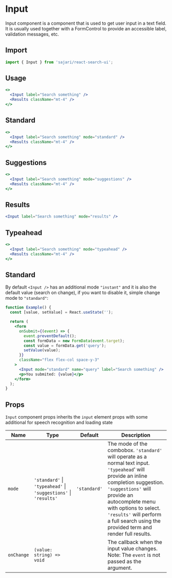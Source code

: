 
<SEO
  title="Input"
  description="Input component is a component that is used to get user input in a text field. It is usually used together with a FormControl to provide an accessible label, validation messages, etc."
/>

# Input

Input component is a component that is used to get user input in a text field. It is usually used together with a FormControl to provide an accessible label, validation messages, etc.

## Import

```js
import { Input } from 'sajari/react-search-ui';
```

## Usage

```jsx
<>
  <Input label="Search something" />
  <Results className="mt-4" />
</>
```

## Standard

```jsx
<>
  <Input label="Search something" mode="standard" />
  <Results className="mt-4" />
</>
```

## Suggestions

```jsx
<>
  <Input label="Search something" mode="suggestions" />
  <Results className="mt-4" />
</>
```

## Results

```jsx
<Input label="Search something" mode="results" />
```

## Typeahead

```jsx
<>
  <Input label="Search something" mode="typeahead" />
  <Results className="mt-4" />
</>
```

## Standard

By default `<Input />` has an additional mode `"instant"` and it is also the default value (search on change), if you want to disable it, simple change mode to `"standard"`:

```jsx
function Example() {
  const [value, setValue] = React.useState('');

  return (
    <form
      onSubmit={(event) => {
        event.preventDefault();
        const formData = new FormData(event.target);
        const value = formData.get('query');
        setValue(value);
      }}
      className="flex flex-col space-y-3"
    >
      <Input mode="standard" name="query" label="Search something" />
      <p>You submited: {value}</p>
    </form>
  );
}
```

## Props

`Input` component props inherits the `input` element props with some additional for speech recognition and loading state

| Name       | Type                                                            | Default      | Description                                                                                                                                                                                                                                                                                               |
| ---------- | --------------------------------------------------------------- | ------------ | --------------------------------------------------------------------------------------------------------------------------------------------------------------------------------------------------------------------------------------------------------------------------------------------------------- |
| `mode`     | `'standard'` \| `'typeahead'` \| `'suggestions'` \| `'results'` | `'standard'` | The mode of the combobox. `'standard'` will operate as a normal text input. `'typeahead`' will provide an inline completion suggestion. `'suggestions'` will provide an autocomplete menu with options to select. `'results'` will perform a full search using the provided term and render full results. |
| `onChange` | `(value: string) => void`                                       |              | The callback when the input value changes. Note: The `event` is not passed as the argument.                                                                                                                                                                                                               |
